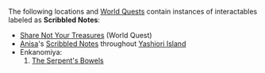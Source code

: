 {{Disambiguation}}
The following locations and [[World Quests]] contain instances of interactables labeled as '''Scribbled Notes''':

* [[Share Not Your Treasures]] (World Quest)
* [[Anisa]]'s [[Scribbled Notes (Yashiori Island)|Scribbled Notes]] throughout [[Yashiori Island]]
* Enkanomiya:
*# [[The Serpent's Bowels#Scribbled Notes|The Serpent's Bowels]]